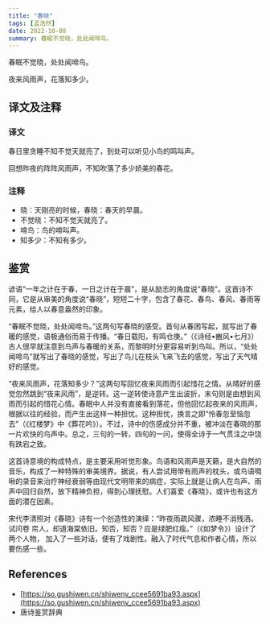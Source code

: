 ```yaml
---
title: "春晓"
tags: [孟浩然]
date: 2022-10-08
summary: 春眠不觉晓，处处闻啼鸟。
---
```


春眠不觉晓，处处闻啼鸟。

夜来风雨声，花落知多少。

## 译文及注释

### 译文

春日里贪睡不知不觉天就亮了，到处可以听见小鸟的鸣叫声。

回想昨夜的阵阵风雨声，不知吹落了多少娇美的春花。

### 注释

- 晓：天刚亮的时候，春晓：春天的早晨。
- 不觉晓：不知不觉天就亮了。
- 啼鸟：鸟的啼叫声。
- 知多少：不知有多少。

## 鉴赏

谚语“一年之计在于春，一日之计在于晨”，是从励志的角度说“春晓”。这首诗不同，它是从审美的角度说“春晓”，短短二十字，包含了春花、春鸟、春风、春雨等元素，给人以春意盎然的印象。

“春眠不觉晓，处处闻啼鸟。”这两句写春晓的感受。首句从春困写起，就写出了春暖的感觉，语极通俗而易于传播。“春日载阳，有鸣仓庚。”（《诗经•豳风•七月》）古人很早就注意到鸟声与春暖的关系，而黎明时分更容易听到鸟叫。所以，“处处闻啼鸟”就写出了春晓的感觉，写出了鸟儿在枝头飞来飞去的感觉，写出了天气晴好的感觉。

“夜来风雨声，花落知多少？”这两句写回忆夜来风雨而引起惜花之情。从晴好的感觉忽然跳到“夜来风雨”，是逆转。这一逆转使诗意产生出波折，末句则是由想到风雨而引起的惜花心情。春眠中人并没有直接看到落花，但他回忆起夜来的风雨声，根据以往的经验，而产生出这样一种担忧。这种担忧，换言之即“怜春忽至恼忽去”（《红楼梦》中《葬花吟》）。不过，诗中的伤感成分并不重，被冲淡在春晓的那一片欢快的鸟声中。总之，三句的一转，四句的一问，使得全诗于一气贯注之中饶有跌宕之致。

这首诗意境的构成特点，是主要采用听觉形象。鸟语和风雨声是天籁，是大自然的音乐，构成了一种特殊的审美境界。据说，有人尝试用带有雨声的枕头，或鸟语啁啾的录音来治疗神经衰弱等由现代文明带来的病症，实际上就是让病人在鸟声、雨声中回归自然，放下精神负担，得到心理抚慰。人们喜爱《春晓》，或许也有这方面的潜在因素。

宋代李清照对《春晓》诗有一个创造性的演绎：“昨夜雨疏风骤，浓睡不消残酒。试问卷
帘人，却道海棠依旧。知否，知否？应是绿肥红瘦。”（《如梦令》）设计了两个人物，
加入了一些对话，便有了戏剧性。融入了时代气息和作者心情，所以要伤感一些。

## References

- [https://so.gushiwen.cn/shiwenv_ccee5691ba93.aspx](https://so.gushiwen.cn/shiwenv_ccee5691ba93.aspx)
- 唐诗鉴赏辞典